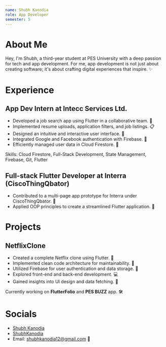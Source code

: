 ```yaml
---
name: Shubh Kanodia
role: App Developer
semester: 5
---
```


# About Me

Hey, I'm Shubh, a third-year student at PES University with a deep passion for tech and app development. For me, app development is not just about creating software; it's about crafting digital experiences that inspire. ✨

# Experience

## App Dev Intern at Intecc Services Ltd.

- Developed a job search app using Flutter in a collaborative team. 📱
- Implemented resume uploads, application filters, and job listings. 📋
- Designed an intuitive and interactive user interface. 🎨
- Integrated Google and Facebook authentication with Firebase. 🔐
- Efficiently managed user data in Cloud Firestore. 💼

Skills: Cloud Firestore, Full-Stack Development, State Management, Firebase, Git, Flutter

## Full-stack Flutter Developer at Interra (CiscoThingQbator)

- Contributed to a multi-page app prototype for Interra under CiscoThingQbator. 🚀
- Applied OOP principles to create a streamlined Flutter application. 🧩

# Projects

## NetflixClone

- Created a complete Netflix clone using Flutter. 🎥
- Implemented clean code architecture for maintainability. 🧹
- Utilized Firebase for user authentication and data storage. 🚀
- Explored front-end and back-end development. 💻
- Gained insights into UI design and data fetching. 🎨

Currently working on **FlutterFolio** and **PES BUZZ** app. 🛠️

# Socials

- [Shubh Kanodia](https://www.linkedin.com/in/shubh-kanodia-850b75237) 
- [ShubhKanodia](https://github.com/ShubhKanodia) 
- Email: shubhkanodia12@gmail.com 📧
